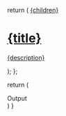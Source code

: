   return (
    <a
      className="border-b pb-8 cursor-pointer border-gray-500 dark:border-gray-800 hover:!border-primary dark:hover:!border-primary-light"
      href={href}
    >
      {children}
      <h1 className="mt-4 font-semibold text-gray-900 dark:text-white">{title}</h1>
      <p className="mt-1 text-gray-600 dark:text-gray-400 text-sm leading-6">{description}</p>
    </a>
  );
};

  return (
    <div class="p-0 pl-2 text-sm flex flex-row items-center m-0 ring-1 ring-gray-200 dark:ring-gray-800/50">
      <Icon icon="square-terminal" iconType="solid" color="gray" />
      <span class="font-mono pl-2">Output</span>
    </div>
  )
}
